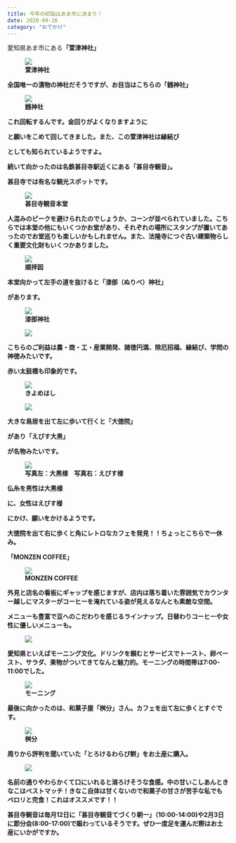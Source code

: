 ```yaml
---
title: 今年の初詣はあま市に決まり！
date: 2020-09-16
category: "おでかけ"
---
```


愛知県あま市にある<strong>「萱津神社」</span>

<figure><img src={require("./IMG_0073.jpg")} /><figcaption>萱津神社</figcaption></figure>

全国唯一の漬物の神社だそうですが、お目当はこちらの<strong>「銭神社」</span>

<figure><img src={require("./IMG_0071.jpg")} /><figcaption>銭神社</figcaption></figure>

これ回転するんです。<strong>金回りがよくなりますように</span>

と願いをこめて回してきました。また、この萱津神社は<strong>縁結び</span>

としても知られているようですよ。

続いて向かったのは名鉄甚目寺駅近くにある<strong>「甚目寺観音」。</span>

甚目寺では有名な観光スポットです。

<figure><img src={require("./IMG_0078.jpeg")} /><figcaption>甚目寺観音本堂</figcaption></figure>

人混みのピークを避けられたのでしょうか、コーンが並べられていました。こちらでは本堂の他にもいくつかお堂があり、それぞれの場所にスタンプが置いてあったのでお堂巡りも楽しいかもしれません。また、法隆寺につぐ古い建築物らしく重要文化財もいくつかありました。

<figure><img src={require("./IMG_0058 (1).jpg")} /><figcaption>順拝図</figcaption></figure>

本堂向かって左手の道を抜けると<strong>「漆部（ぬりべ）神社」</span>

があります。

<figure><img src={require("./IMG_0080.jpeg")} /><figcaption>漆部神社</figcaption></figure>

<figure><img src={require("./IMG_0088.jpg")} /><figcaption></figcaption></figure>

こちらのご利益は農・商・工・産業開発、諸徳円満、除厄招福、縁結び、学問の神徳みたいです。

赤い太鼓橋も印象的です。

<figure><img src={require("./IMG_0079.jpeg")} /><figcaption>きよめはし</figcaption></figure>

<figure><img src={require("./IMG_0081.jpeg")} /><figcaption></figcaption></figure>

大きな鳥居を出て左に歩いて行くと<strong>「大徳院」</span>

があり<strong>「えびす大黒」</span>

が名物みたいです。

<figure><img src={require("./IMG_0082.jpeg")} /><figcaption>写真左：大黒様　写真右：えびす様</figcaption></figure>

仏糸を<strong>男性は大黒様</strong>

に、<strong>女性はえびす様</strong>

にかけ、願いをかけるようです。

大徳院を出て右に歩くと角にレトロなカフェを発見！！ちょっとこちらで一休み。

<strong>「MONZEN COFFEE」</span>

<figure><img src={require("./IMG_0087.jpg")} /><figcaption>MONZEN COFFEE</figcaption></figure>

外見と店名の看板にギャップを感じますが、店内は落ち着いた雰囲気でカウンター越しにマスターがコーヒーを淹れている姿が見えるなんとも素敵な空間。

メニューも豊富で豆へのこだわりを感じるラインナップ。日替わりコーヒーや女性に優しいメニューも。

<figure><img src={require("./IMG_0085.jpg")} /><figcaption></figcaption></figure>

愛知県といえばモーニング文化。ドリンクを頼むとサービスでトースト、卵ペースト、サラダ、果物がついてきてなんと魅力的。モーニングの時間帯は7:00-11:00でした。

<figure><img src={require("./IMG_0086 (1).jpg")} /><figcaption>モーニング</figcaption></figure>

最後に向かったのは、和菓子屋「桝分」さん。カフェを出て左に歩くとすぐです。

<figure><img src={require("./IMG_0084.jpeg")} /><figcaption>桝分</figcaption></figure>

周りから評判を聞いていた「とろけるわらび餅」をお土産に購入。

<figure><img src={require("./IMG_0083.jpg")} /><figcaption></figcaption></figure>

名前の通りやわらかくて口にいれると溶ろけそうな食感。中の甘いこしあんときなこはベストマッチ！きなこ自体は甘くないので和菓子の甘さが苦手な私でもペロリと完食！<strong>これはオススメです！！</span>

甚目寺観音は毎月12日に「甚目寺観音てづくり朝一」（10:00-14:00)や2月3日に節分会(8:00-17:00)で賑わっているそうです。ぜひ一度足を運んだ際はお土産にいかがですか。




